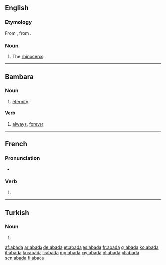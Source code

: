 ==English==

===Etymology===
From {{etyl|pt|en}} {{m|pt|abada||female rhinoceros}}, from {{etyl|ms|en}} {{m|ms|badaq||rhinoceros}}.

===Noun===
{{en-noun}}

# {{label|en|obsolete}} The [[rhinoceros]].

----

==Bambara==

===Noun===
{{head|bm|noun}}

# [[eternity]]

====Verb====
{{head|bm|verb}}

# [[always]], [[forever]]

----

==French==

===Pronunciation===
* {{homophones|abadas|abadât|lang=fr}}

===Verb===
{{fr-verb-form}}

# {{inflection of|abader||3|s|phis|lang=fr}}

----

==Turkish==

===Noun===
{{head|tr|noun form}}

# {{inflection of|aba||loc|s|lang=tr}}

[[af:abada]]
[[ar:abada]]
[[de:abada]]
[[et:abada]]
[[es:abada]]
[[fr:abada]]
[[gl:abada]]
[[ko:abada]]
[[it:abada]]
[[kn:abada]]
[[li:abada]]
[[mg:abada]]
[[my:abada]]
[[nl:abada]]
[[pt:abada]]
[[scn:abada]]
[[fi:abada]]